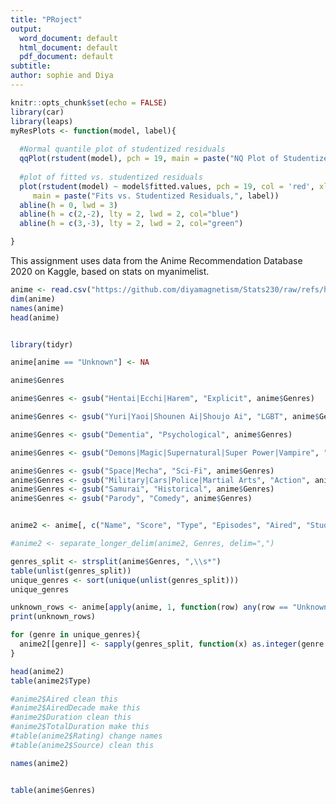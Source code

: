 ```yaml
---
title: "PRoject"
output:
  word_document: default
  html_document: default
  pdf_document: default
subtitle: 
author: sophie and Diya
---
```


```r
knitr::opts_chunk$set(echo = FALSE)
library(car)
library(leaps)
myResPlots <- function(model, label){
  
  #Normal quantile plot of studentized residuals
  qqPlot(rstudent(model), pch = 19, main = paste("NQ Plot of Studentized Residuals,", label))
  
  #plot of fitted vs. studentized residuals
  plot(rstudent(model) ~ model$fitted.values, pch = 19, col = 'red', xlab = "Fitted Values", ylab = "Studentized Residuals",
     main = paste("Fits vs. Studentized Residuals,", label))
  abline(h = 0, lwd = 3)
  abline(h = c(2,-2), lty = 2, lwd = 2, col="blue")
  abline(h = c(3,-3), lty = 2, lwd = 2, col="green")

}
```

This assignment uses data from the Anime Recommendation Database 2020 on Kaggle, based on stats on myanimelist.

```r
anime <- read.csv("https://github.com/diyamagnetism/Stats230/raw/refs/heads/main/anime.csv")
dim(anime)
names(anime)
head(anime)



```

```r

library(tidyr)

anime[anime == "Unknown"] <- NA

anime$Genres

anime$Genres <- gsub("Hentai|Ecchi|Harem", "Explicit", anime$Genres)

anime$Genres <- gsub("Yuri|Yaoi|Shounen Ai|Shoujo Ai", "LGBT", anime$Genres)

anime$Genres <- gsub("Dementia", "Psychological", anime$Genres)

anime$Genres <- gsub("Demons|Magic|Supernatural|Super Power|Vampire", "Fantasy", anime$Genres)

anime$Genres <- gsub("Space|Mecha", "Sci-Fi", anime$Genres)
anime$Genres <- gsub("Military|Cars|Police|Martial Arts", "Action", anime$Genres)
anime$Genres <- gsub("Samurai", "Historical", anime$Genres)
anime$Genres <- gsub("Parody", "Comedy", anime$Genres)


anime2 <- anime[, c("Name", "Score", "Type", "Episodes", "Aired", "Studios", "Source", "Duration", "Rating", "Popularity", "Members", "Favorites", "Dropped", "Plan.to.Watch", "Score.10", "Score.9", "Score.8", "Score.7", "Score.6", "Score.5", "Score.4", "Score.3", "Score.2", "Score.1")]

#anime2 <- separate_longer_delim(anime2, Genres, delim=",")

genres_split <- strsplit(anime$Genres, ",\\s*")
table(unlist(genres_split))
unique_genres <- sort(unique(unlist(genres_split)))
unique_genres

unknown_rows <- anime[apply(anime, 1, function(row) any(row == "Unknown")), ]
print(unknown_rows)

for (genre in unique_genres){
  anime2[[genre]] <- sapply(genres_split, function(x) as.integer(genre %in% x))
}

head(anime2)
table(anime2$Type)

#anime2$Aired clean this
#anime2$AiredDecade make this
#anime2$Duration clean this
#anime2$TotalDuration make this
#table(anime2$Rating) change names
#table(anime2$Source) clean this

names(anime2)



```




```r
table(anime$Genres)

```

